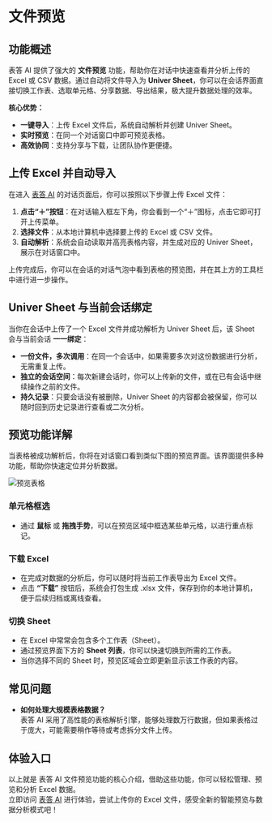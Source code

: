 # 文件预览

## 功能概述

表答 AI 提供了强大的 **文件预览** 功能，帮助你在对话中快速查看并分析上传的 Excel 或 CSV 数据。通过自动将文件导入为 **Univer Sheet**，你可以在会话界面直接切换工作表、选取单元格、分享数据、导出结果，极大提升数据处理的效率。

**核心优势：**  
- **一键导入**：上传 Excel 文件后，系统自动解析并创建 Univer Sheet。  
- **实时预览**：在同一个对话窗口中即可预览表格。  
- **高效协同**：支持分享与下载，让团队协作更便捷。  

## 上传 Excel 并自动导入

在进入 [表答 AI](http://biaoda.me/) 的对话页面后，你可以按照以下步骤上传 Excel 文件：

1. **点击“＋”按钮**：在对话输入框左下角，你会看到一个“＋”图标，点击它即可打开上传菜单。  
2. **选择文件**：从本地计算机中选择要上传的 Excel 或 CSV 文件。  
3. **自动解析**：系统会自动读取并高亮表格内容，并生成对应的 Univer Sheet，展示在对话窗口中。  

上传完成后，你可以在会话的对话气泡中看到表格的预览图，并在其上方的工具栏中进行进一步操作。

## Univer Sheet 与当前会话绑定

当你在会话中上传了一个 Excel 文件并成功解析为 Univer Sheet 后，该 Sheet 会与当前会话 **一一绑定**：

- **一份文件，多次调用**：在同一个会话中，如果需要多次对这份数据进行分析，无需重复上传。  
- **独立的会话空间**：每次新建会话时，你可以上传新的文件，或在已有会话中继续操作之前的文件。  
- **持久记录**：只要会话没有被删除，Univer Sheet 的内容都会被保留，你可以随时回到历史记录进行查看或二次分析。  

## 预览功能详解

当表格被成功解析后，你将在对话窗口看到类似下图的预览界面。该界面提供多种功能，帮助你快速定位并分析数据。

![预览表格](./file-preview/preview-toolbar-zh.png)

### 单元格框选

- 通过 **鼠标** 或 **拖拽手势**，可以在预览区域中框选某些单元格，以进行重点标记。  

### 下载 Excel

- 在完成对数据的分析后，你可以随时将当前工作表导出为 Excel 文件。  
- 点击 **“下载”** 按钮后，系统会打包生成 .xlsx 文件，保存到你的本地计算机，便于后续归档或离线查看。  

### 切换 Sheet

- 在 Excel 中常常会包含多个工作表（Sheet）。  
- 通过预览界面下方的 **Sheet 列表**，你可以快速切换到所需的工作表。  
- 当你选择不同的 Sheet 时，预览区域会立即更新显示该工作表的内容。  

## 常见问题

- **如何处理大规模表格数据？**  
  表答 AI 采用了高性能的表格解析引擎，能够处理数万行数据，但如果表格过于庞大，可能需要稍作等待或考虑拆分文件上传。  

## 体验入口

以上就是 表答 AI 文件预览功能的核心介绍，借助这些功能，你可以轻松管理、预览和分析 Excel 数据。  
立即访问 [表答 AI](http://biaoda.me/) 进行体验，尝试上传你的 Excel 文件，感受全新的智能预览与数据分析模式吧！  
